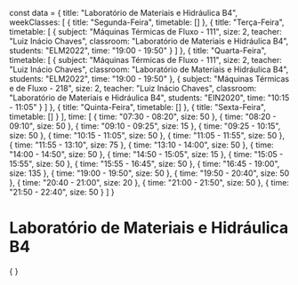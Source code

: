const data = {
  title: "Laboratório de Materiais e Hidráulica B4",
  weekClasses: [
    {
      title: "Segunda-Feira",
      timetable: []
    },
    {
      title: "Terça-Feira",
      timetable: [
        {
          subject: "Máquinas Térmicas de Fluxo - 111",
          size: 2,
          teacher: "Luiz Inácio Chaves",
          classroom: "Laboratório de Materiais e Hidráulica B4",
          students: "ELM2022",
          time: "19:00 - 19:50"
        }
      ]
    },
    {
      title: "Quarta-Feira",
      timetable: [
        {
          subject: "Máquinas Térmicas de Fluxo - 111",
          size: 2,
          teacher: "Luiz Inácio Chaves",
          classroom: "Laboratório de Materiais e Hidráulica B4",
          students: "ELM2022",
          time: "19:00 - 19:50"
        },
        {
          subject: "Máquinas Térmicas e de Fluxo - 218",
          size: 2,
          teacher: "Luiz Inácio Chaves",
          classroom: "Laboratório de Materiais e Hidráulica B4",
          students: "EIN2020",
          time: "10:15 - 11:05"
        }
      ]
    },
    {
      title: "Quinta-Feira",
      timetable: []
    },
    {
      title: "Sexta-Feira",
      timetable: []
    }
  ],
  time: [
    {
      time: "07:30 - 08:20",
      size: 50
    },
    {
      time: "08:20 - 09:10",
      size: 50
    },
    {
      time: "09:10 - 09:25",
      size: 15
    },
    {
      time: "09:25 - 10:15",
      size: 50
    },
    {
      time: "10:15 - 11:05",
      size: 50
    },
    {
      time: "11:05 - 11:55",
      size: 50
    },
    {
      time: "11:55 - 13:10",
      size: 75
    },
    {
      time: "13:10 - 14:00",
      size: 50
    },
    {
      time: "14:00 - 14:50",
      size: 50
    },
    {
      time: "14:50 - 15:05",
      size: 15
    },
    {
      time: "15:05 - 15:55",
      size: 50
    },
    {
      time: "15:55 - 16:45",
      size: 50
    },
    {
      time: "16:45 - 19:00",
      size: 135
    },
    {
      time: "19:00 - 19:50",
      size: 50
    },
    {
      time: "19:50 - 20:40",
      size: 50
    },
    {
      time: "20:40 - 21:00",
      size: 20
    },
    {
      time: "21:00 - 21:50",
      size: 50
    },
    {
      time: "21:50 - 22:40",
      size: 50
    }
  ]
}

# Laboratório de Materiais e Hidráulica B4

<div>
    {
        <Grid
            title={data.title} 
            weekClasses={data.weekClasses} 
            time={data.time}
        />
    }
</div>